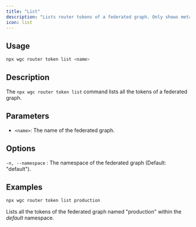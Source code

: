 ```yaml
---
title: "List"
description: "Lists router tokens of a federated graph. Only shows metadata not the actual token."
icon: list
---
```


## Usage

```bash
npx wgc router token list <name>
```

## Description

The `npx wgc router token list` command lists all the tokens of a federated graph.

## Parameters

* `<name>`: The name of the federated graph.

## Options

`-n, --namespace` : The namespace of the federated graph (Default: "default").

## Examples

```bash
npx wgc router token list production
```

Lists all the tokens of the federated graph named "production" within the *default* namespace.

